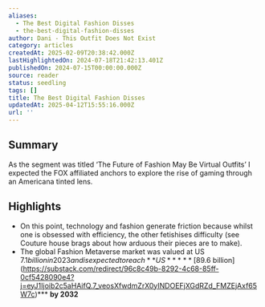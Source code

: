 ```yaml
---
aliases:
  - The Best Digital Fashion Disses
  - the-best-digital-fashion-disses
author: Dani - This Outfit Does Not Exist
category: articles
createdAt: 2025-02-09T20:38:42.000Z
lastHighlightedOn: 2024-07-18T21:42:13.401Z
publishedOn: 2024-07-15T00:00:00.000Z
source: reader
status: seedling
tags: []
title: The Best Digital Fashion Disses
updatedAt: 2025-04-12T15:55:16.000Z
url: ''
---
```

## Summary

As the segment was titled ‘The Future of Fashion May Be Virtual Outfits’ I expected the FOX affiliated anchors to explore the rise of gaming through an Americana tinted lens.

## Highlights

- On this point, technology and fashion generate friction because whilst one is obsessed with efficiency, the other fetishises difficulty (see Couture house brags about how arduous their pieces are to make).
- The global Fashion Metaverse market was valued at US $7.1 billion in 2023 and is expected to reach **US** ***[$89.6 billion](https://substack.com/redirect/96c8c49b-8292-4c68-85ff-0cf5428090e4?j=eyJ1Ijoib2c5aHAifQ.7_veosXfwdmZrX0yINDOEFjXGdRZd_FMZEjAxf65W7c)*** **by 2032**
